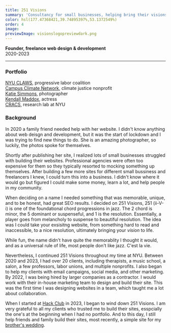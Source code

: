 ```yaml
---
title: 251 Visions
summary: 'Consultancy for small businesses, helping bring their visions to life with web design and copywriting.'
color: hsl(177.47368421,39.74895397%,53.1372549%)
order: 4
image:
previewImage: visionslogopreviewdark.png
---
```


**Founder, freelance web design & development**\
2020-2023

---

### Portfolio

[NYU CLAWS](https://www.nyuclaws.org/), progressive labor coalition\
[Campus Climate Network](campusclimatenetwork.org), climate justice nonprofit\
[Katie Simmons](), photographer\
[Kendall Maddox](https://www.kendallmaddox.com/), actress\
[CRACS](https://www.cracs.nyu.edu/), research lab at NYU

### Background

In 2020 a family friend needed help with her website. I didn't know anything about web deisgn and development, but it was the start of lockdown and I was trying to find new things to do. She is an amazing photographer, so luckily, the photos spoke for themselves.

Shortly after publishing her site, I realized lots of small businesses struggled with building their websites. Professional agencies were often too expensive for them so they typically resorted to mocking something up themselves. After building a few more sites for different small bussiness and freelancers I knew, I could turn this into a business. I didn't know where it would go but figured I could make some money, learn a lot, and help people in my community.

When deciding on a name I needed something that was memorable, unique, and to be honest, had great SEO results. I decided on 251 Visions, 251 (ii-V-i) is one of the foundational chord progressions in jazz. The 2 chord is minor, the 5 dominant or suspenseful, and 1 is the resolution. Essentially, a player goes from melancholy to suspense to beautiful resolution. The idea was I could take your exsisitng website, from something hard to read and inaccessible, to a nice resolution, ultimately bringing your _vision_ to life.

While fun, the name didn't have quite the memorablity I thought it would, and as a universal rule of life, most people don't like jazz. C'est la vie.

Nevertheless, I continued 251 Visions throughout my time at NYU. Between 2020 and 2023, I had over 20 clients, including therapists, a music school, a salon, a few professors, labor unions, and multiple nonprofits. I also began to help my clients with email campaigns, social media, and other marketing. By 2022, I was being hired by larger companies as a contractor. I would work with their in-house marketing team to design and build their site. This was the first time I was designing websites in a team, which taught me a lot about collaboration.

When I started at [Hack Club](dwahbe.com/portfolio/hackclub) in 2023, I began to wind down 251 Visions. I am very grateful to all my clients who trusted me to build their sites, esspcially the one's at the beginning when I had no portfolio. And to this day, I still help friends and family build their sites, most recently, a simple site for my [brother's wedding](https://www.ianandjohanna.com).
